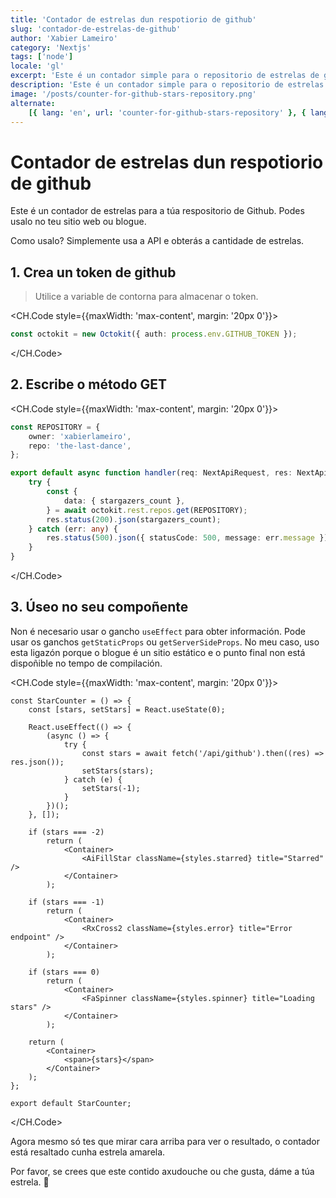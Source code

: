 ```yaml
---
title: 'Contador de estrelas dun respotiorio de github'
slug: 'contador-de-estrelas-de-github'
author: 'Xabier Lameiro'
category: 'Nextjs'
tags: ['node']
locale: 'gl'
excerpt: 'Este é un contador simple para o repositorio de estrelas de github. Podes usalo no teu sitio web ou blogue. Usando Nextjs api e octokit.'
description: 'Este é un contador simple para o repositorio de estrelas de github. Podes usalo no teu sitio web ou blogue. Usando Nextjs api e octokit.'
image: '/posts/counter-for-github-stars-repository.png'
alternate:
    [{ lang: 'en', url: 'counter-for-github-stars-repository' }, { lang: 'es', url: 'contador-de-estrellas-de-github' }]
---
```


# Contador de estrelas dun respotiorio de github

<Date date="01-11-2023" />

Este é un contador de estrelas para a túa respositorio de Github. Podes usalo no teu sitio web ou blogue.

Como usalo? Simplemente usa a API e obterás a cantidade de estrelas.

## 1. Crea un token de github

> Utilice a variable de contorna para almacenar o token.

<CH.Code style={{maxWidth: 'max-content', margin: '20px 0'}}>

```ts github.ts
const octokit = new Octokit({ auth: process.env.GITHUB_TOKEN });
```

</CH.Code>

## 2. Escribe o método GET

<CH.Code style={{maxWidth: 'max-content', margin: '20px 0'}}>

```ts github.ts
const REPOSITORY = {
    owner: 'xabierlameiro',
    repo: 'the-last-dance',
};

export default async function handler(req: NextApiRequest, res: NextApiResponse) {
    try {
        const {
            data: { stargazers_count },
        } = await octokit.rest.repos.get(REPOSITORY);
        res.status(200).json(stargazers_count);
    } catch (err: any) {
        res.status(500).json({ statusCode: 500, message: err.message });
    }
}
```

</CH.Code>

## 3. Úseo no seu compoñente

Non é necesario usar o gancho `useEffect` para obter información. Pode usar os ganchos `getStaticProps` ou `getServerSideProps`.
No meu caso, uso esta ligazón porque o blogue é un sitio estático e o punto final non está dispoñible no tempo de compilación.

<CH.Code style={{maxWidth: 'max-content', margin: '20px 0'}}>

```tsx StarCounter.tsx
const StarCounter = () => {
    const [stars, setStars] = React.useState(0);

    React.useEffect(() => {
        (async () => {
            try {
                const stars = await fetch('/api/github').then((res) => res.json());
                setStars(stars);
            } catch (e) {
                setStars(-1);
            }
        })();
    }, []);

    if (stars === -2)
        return (
            <Container>
                <AiFillStar className={styles.starred} title="Starred" />
            </Container>
        );

    if (stars === -1)
        return (
            <Container>
                <RxCross2 className={styles.error} title="Error endpoint" />
            </Container>
        );

    if (stars === 0)
        return (
            <Container>
                <FaSpinner className={styles.spinner} title="Loading stars" />
            </Container>
        );

    return (
        <Container>
            <span>{stars}</span>
        </Container>
    );
};

export default StarCounter;
```

</CH.Code>

Agora mesmo só tes que mirar cara arriba para ver o resultado, o contador está resaltado cunha estrela amarela.

Por favor, se crees que este contido axudouche ou che gusta, dáme a túa estrela. <span className="emoji">🤩</span>
